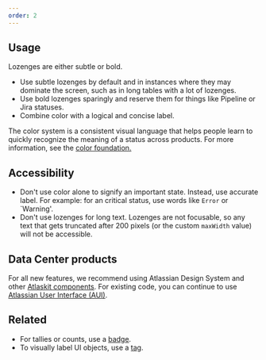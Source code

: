 ```yaml
---
order: 2
---
```


## Usage

Lozenges are either subtle or bold.

- Use subtle lozenges by default and in instances where they may dominate the screen, such as in
  long tables with a lot of lozenges.
- Use bold lozenges sparingly and reserve them for things like Pipeline or Jira statuses.
- Combine color with a logical and concise label.

The color system is a consistent visual language that helps people learn to quickly recognize the
meaning of a status across products. For more information, see the
[color foundation.](/foundations/color)

## Accessibility

- Don't use color alone to signify an important state. Instead, use accurate label. For example: for
  an critical status, use words like `Error` or `Warning'.
- Don't use lozenges for long text. Lozenges are not focusable, so any text that gets truncated
  after 200 pixels (or the custom `maxWidth` value) will not be accessible.

## Data Center products

For all new features, we recommend using Atlassian Design System and other
[Atlaskit components](https://atlaskit.atlassian.com/). For existing code, you can continue to use
[Atlassian User Interface (AUI)](https://aui.atlassian.com/).

## Related

- For tallies or counts, use a [badge](/components/badge).
- To visually label UI objects, use a [tag](/components/tag).
